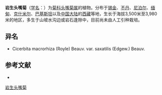 {{Speciesbox
| name = 岩生头嘴菊
| status = 
| status_system = 
| image = 
| genus = Cephalorrhynchus
| species = saxatilis
| authority = (Edgew.) Shih in Act.
}}

'''岩生头嘴菊'''（[[学名|学名]]：{{lang|la|''Cephalorrhynchus saxatilis''}}）为[[菊科|菊科]][[头嘴菊属|头嘴菊属]]的植物。分布于[[锡金|锡金]]、[[不丹|不丹]]、[[尼泊尔|尼泊尔]]、[[缅甸|缅甸]]、[[克什米尔|克什米尔]]、[[巴基斯坦|巴基斯坦]]以及[[中国大陆|中国大陆]]的[[西藏|西藏]]等地，生长于海拔3,500米至3,980米的地区，多生于山坡水沟边或岩石逢隙中，目前尚未由人工引种栽培。

== 异名 ==
* Cicerbita macrorhiza (Royle) Beauv. var. saxatilis (Edgew.) Beauv.

== 参考文献 ==
<div class="references-small">
* {{cite web| url =http://www.bioinfo.cn/db05/KmzwSpecies.php?action=view&id=4219| title =岩生头嘴菊| work =《中国高等植物数据库全库》| publisher =中国科学院微生物研究所| author =昆明植物研究所| accessdate =2009-02-25| deadurl =yes| archiveurl =https://web.archive.org/web/20160305054641/http://www.bioinfo.cn/db05/KmzwSpecies.php?action=view&id=4219| archivedate =2016-03-05}}
</div>
{{Taxonbar|from=Q11049518}}

[[Category:头嘴菊属|岩生头嘴菊]]


{{植物小作品}}
